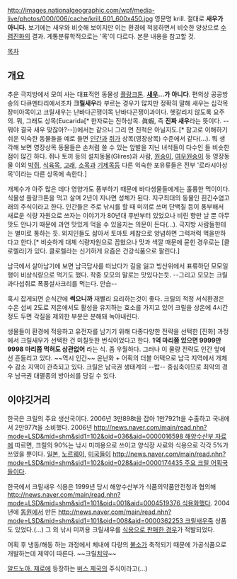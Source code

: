 http://images.nationalgeographic.com/wpf/media-live/photos/000/006/cache/krill_601_600x450.jpg
영문명 krill. 절대로 '''새우가 아니다.''' 보기에는 새우와 비슷해 보이지만 이는 환경에 적응하면서 비슷한 양상으로 [[수렴진화]]의 결과. 계통분류학적으로는 '목'이 다르다. 본문 내용을 참고할 것.


[[목차]]
== 개요 ==
추운 극지방에서 모여 사는 대표적인 동물성 [[플랑크톤]]. '''[[새우]]...가 아니다'''. 편의상 공공방송의 다큐멘타리에서조차 '''크릴새우'''라 부르는 경우가 많지만 정확히 말해 새우는 십각목 장미아목이고 크릴새우는 난바다곤쟁이목 난바다곤쟁이과이다. 헷갈리지 않도록 요주의. 뭐, 그래도 상목(Eucarida[* 한자로는 진하상목. 眞蝦, 즉 '''진짜 새우'''라는 뜻이다. --뭐야 결국 새우 맞잖아?--])에서는 같으니 그리 먼 친척은 아닐지도.[* 참고로 이해하기 쉬운 익숙한 동물들을 예로 들면 [[인간]]과 [[쥐]]가 상목(영장상목) 수준에서 같다(…). 뭐 생각해 보면 영장상목 동물들은 손처럼 쓸 수 있는 앞발을 지닌 녀석들이 다수인 들 비슷한 점이 많긴 하다. 쥐나 토끼 등의 설치동물(Glires)과 사람, [[원숭이]], [[여우원숭이]] 등 영장동물 이외 [[박쥐]], [[식육목]], [[고래]], [[소목]]과 [[기제목]]등 다른 익숙한 포유류들은 전부 '로라시아상목'이라는 다른 상목에 속한다.]

개체수가 아주 많은 데다 영양가도 풍부하기 때문에 바다생물들에게는 훌륭한 먹이이다. 식물성 플랑크톤을 먹고 살며 2년이 지나면 성체가 된다. 지구최대의 동물인 흰긴수염고래의 주식이라고 한다. 인간들은 주로 낚시를 할 때 미끼로 쓰며 단백질 등이 풍부해서 새로운 식량 자원으로 쓰자는 이야기가 80년대 후반부터 있었으나 비린 향만 날 뿐 아무 맛도 안나기 때문에 과연 맛있게 먹을 수 있을지는 의문이 든다(...). 극지방 사람들한테는 별미로 통하는 듯. 외지인들도 삶아서 토마토 케찹으로 양념하면 그럭저럭 먹을만하다고 한다.[* 비슷하게 대체 식량자원으로 꼽혔으나 맛과 색깔 때문에 묻힌 경우로는 [클로렐라]가 있다. 클로렐라는 신기하게 요즘은 건강식품으로 팔린다.]

남극에서 살아남기에 보면 남극답사를 떠났다가 길을 잃고 빙산위에서 표류하던 모모일행이 비상식량으로 먹기도 했다. 작중 모모의 말로는 맛있다는듯. --그리고 모모는 크릴과다섭취로 폭풍설사크리를 먹는다. 안습--

혹시 잡게되면 순식간에 '''썩으니까''' 재빨리 요리하는것이 좋다. 크릴의 적정 서식환경은 수온 섭씨 2도로 저온에서도 활성을 유지하는 효소를 가지고 있어 크릴을 상온에 4시간 정도 두면 각질을 제외한 부분은 분해돼 녹아내린다.

생물들이 환경에 적응하고 유전자를 남기기 위해 다종다양한 전략을 선택한 [진화] 과정에서 크릴새우가 선택한 건 미칠듯한 번식이었다고 한다. '''1억 마리쯤 있으면 9999만 9998 마리쯤 먹혀도 상관없어''' 라는 식. 좀 우월하다.
그러나 이 물량 전략도 인간 앞에선 흔들리고 있다. ~~역시 인간~~ 온난화 + 어획의 더블 어택으로 남극 지역에서 개체수 감소 지역이 관측되고 있다. 크릴은 남극권 생태계의 --밥-- 중심축이므로 최악의 경우 남극권 대멸종의 방아쇠를 당길 수 있다.

== 이야깃거리 ==
한국은 크릴의 주요 생산국이다. 2006년 3만898t을 잡아 1만7921t을 수출하고 국내에서 2만977t을 소비했다. 2006년 [[http://news.naver.com/main/read.nhn?mode=LSD&mid=shm&sid1=102&oid=036&aid=0000016598 해양수산부 자료]]에 따르면, 크릴의 90%는 낚시 미끼용으로 쓰이고 양식장 사료와 식용으로 각각 5%가 쓰였을 뿐이다. [[일본]], [[노르웨이]], [[미국]]들이 [[http://news.naver.com/main/read.nhn?mode=LSD&mid=shm&sid1=102&oid=028&aid=0000174435 주요 크릴 어획국]]들이다.

한국에서 크릴새우 식용은 1999년 당시 해양수산부가 식품의약품안전청과 협의해 [[http://news.naver.com/main/read.nhn?mode=LSD&mid=shm&sid1=101&oid=001&aid=0004519376 식용화]]했다. 2004년에 [[동원]]에서 만든 [[http://news.naver.com/main/read.nhn?mode=LSD&mid=shm&sid1=101&oid=008&aid=0000362253 크릴새우죽]] 상품도 있었다.(...) 그 외 낚시 미끼용 크릴새우를 [http://www.biz1news.com/news/articleView.html?idxno= 식용으로 판매한 경우]가 적발되었다.

어획 후 냉동/해동 하는 과정에서 체내에 다량의 [[불소]]가 축적되기 때문에 가공식품으로 개발하는데 제약이 따른다. ~~크릴[[치약]]~~

[[알드노아. 제로]]에 등장하는 [[버스 제국]]의 주식이라고(...)
